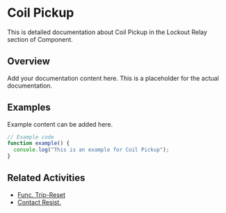 # Coil Pickup

This is detailed documentation about Coil Pickup in the Lockout Relay section of Component.

## Overview

Add your documentation content here. This is a placeholder for the actual documentation.

## Examples

Example content can be added here.

```typescript
// Example code
function example() {
  console.log("This is an example for Coil Pickup");
}
```

## Related Activities

- [Func. Trip-Reset](/docs/component/lockout-relay/func-trip-reset)
- [Contact Resist.](/docs/component/lockout-relay/contact-resist)
